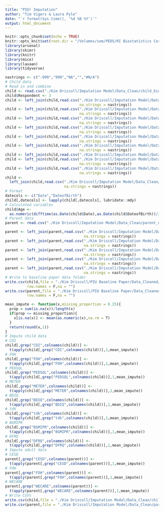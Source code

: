 ```yaml
---
title: "PIU! Imputation"
author: "Tim Vigers & Laura Pyle"
date: "`r format(Sys.time(), '%d %B %Y')`"
output: html_document
---
```


```r
knitr::opts_chunk$set(echo = TRUE)
knitr::opts_knit$set(root.dir = "/Volumes/som/PEDS/RI Biostatistics Core/Shared/Shared Projects/Laura/BDC/Projects")
library(arsenal)
library(skimr)
library(knitr)
library(mice)
library(lavaan)
library(tidyverse)
```

```r
nastrings <- c("-999","999","NA","","#N/A")
# Child data
# Read in and combine
child <- read.csv("./Kim Driscoll/Imputation Model/Data_Clean/child_biological.csv",na.strings = nastrings)
child$Respondent <- 3
child <- left_join(child,read.csv("./Kim Driscoll/Imputation Model/Data_Clean/background.csv",
                                  na.strings = nastrings))
child <- left_join(child,read.csv("./Kim Driscoll/Imputation Model/Data_Clean/child_depression.csv",
                                  na.strings = nastrings))
child <- left_join(child,read.csv("./Kim Driscoll/Imputation Model/Data_Clean/child_foh.csv",
                                  na.strings = nastrings))
child <- left_join(child,read.csv("./Kim Driscoll/Imputation Model/Data_Clean/child_qol.csv",
                                  na.strings = nastrings))
child <- left_join(child,read.csv("./Kim Driscoll/Imputation Model/Data_Clean/child_puberty.csv",
                                  na.strings = nastrings))
child <- left_join(child,read.csv("./Kim Driscoll/Imputation Model/Data_Clean/child_meter_skills.csv",
                                  na.strings = nastrings))
child <- left_join(child,read.csv("./Kim Driscoll/Imputation Model/Data_Clean/bdi.csv",na.strings = nastrings))
child <- left_join(child,read.csv("./Kim Driscoll/Imputation Model/Data_Clean/child_parent_pump_knowledge.csv",
                                  na.strings = nastrings))
child <- left_join(child,read.csv("./Kim Driscoll/Imputation Model/Data_Clean/child_parent_t1d_responsibility.csv",
                                  na.strings = nastrings))
child <- 
  left_join(child,read.csv("./Kim Driscoll/Imputation Model/Data_Clean/child_parent_general_responsibility.csv",
                           na.strings = nastrings))
# Format
datecols <- c("Date","DateofBirth")
child[,datecols] <- lapply(child[,datecols], lubridate::mdy)
# Calculated variables
child$Age <- 
  as.numeric(difftime(as.Date(child$Date),as.Date(child$DateofBirth))/365.25)
# Parent data
parent <- read.csv("./Kim Driscoll/Imputation Model/Data_Clean/parent_depression.csv",na.strings = nastrings)

parent <- left_join(parent,read.csv("./Kim Driscoll/Imputation Model/Data_Clean/parent_foh.csv",
                                    na.strings = nastrings))
parent <- left_join(parent,read.csv("./Kim Driscoll/Imputation Model/Data_Clean/child_parent_pump_knowledge.csv",
                                    na.strings = nastrings))
parent <- left_join(parent,read.csv("./Kim Driscoll/Imputation Model/Data_Clean/child_parent_t1d_responsibility.csv",
                                    na.strings = nastrings))
parent <- left_join(parent,read.csv("./Kim Driscoll/Imputation Model/Data_Clean/child_parent_general_responsibility.csv",
                                    na.strings = nastrings))
parent <- left_join(parent,read.csv("./Kim Driscoll/Imputation Model/Data_Clean/parent_qol.csv",
                                    na.strings = nastrings))
# Write to baseline paper data folder
write.csv(child,file = "./Kim Driscoll/PIU Baseline Paper/Data_Cleaned/child.csv",
          row.names = F,na = "")
write.csv(parent,file = "./Kim Driscoll/PIU Baseline Paper/Data_Cleaned/parent.csv",
          row.names = F,na = "")
```

```r
mean_impute <- function(x,missing_proportion = 0.25){
  prop = sum(is.na(x))/length(x)
  if(prop <= missing_proportion){
    x[is.na(x)] <- mean(as.numeric(x),na.rm = T)
  }
  return(round(x,1))
}
# Impute child data
# CDI
child[,grep("CDI",colnames(child))] <- 
  t(apply(child[,grep("CDI",colnames(child))],1,mean_impute))
# FOH
child[,grep("FOH",colnames(child))] <- 
  t(apply(child[,grep("FOH",colnames(child))],1,mean_impute))
# PEDSQL
child[,grep("PEDSQL",colnames(child))] <- 
  t(apply(child[,grep("PEDSQL",colnames(child))],1,mean_impute))
# METER
child[,grep("METER",colnames(child))] <- 
  t(apply(child[,grep("METER",colnames(child))],1,mean_impute))
# BDIQ
child[,grep("BDIQ",colnames(child))] <- 
  t(apply(child[,grep("BDIQ",colnames(child))],1,mean_impute))
# tdk
child[,grep("tdk",colnames(child))] <- 
  t(apply(child[,grep("tdk",colnames(child))],1,mean_impute))
# BGMIPR
child[,grep("BGMIPR",colnames(child))] <- 
  t(apply(child[,grep("BGMIPR",colnames(child))],1,mean_impute))
# DFRQ
child[,grep("DFRQ",colnames(child))] <- 
  t(apply(child[,grep("DFRQ",colnames(child))],1,mean_impute))
# Impute adult data
# CESD
parent[,grep("CESD",colnames(parent))] <- 
  t(apply(parent[,grep("CESD",colnames(parent))],1,mean_impute))
# FOH
parent[,grep("FOH",colnames(parent))] <- 
  t(apply(parent[,grep("FOH",colnames(parent))],1,mean_impute))
# WECARE
parent[,grep("WECARE",colnames(parent))] <- 
  t(apply(parent[,grep("WECARE",colnames(parent))],1,mean_impute))
# Write CSVs
write.csv(child,file = "./Kim Driscoll/Imputation Model/Data_Clean/child_mean_imputed.csv",row.names = F,na="")
write.csv(parent,file = "./Kim Driscoll/Imputation Model/Data_Clean/parent_mean_imputed.csv",row.names = F,na="")
```